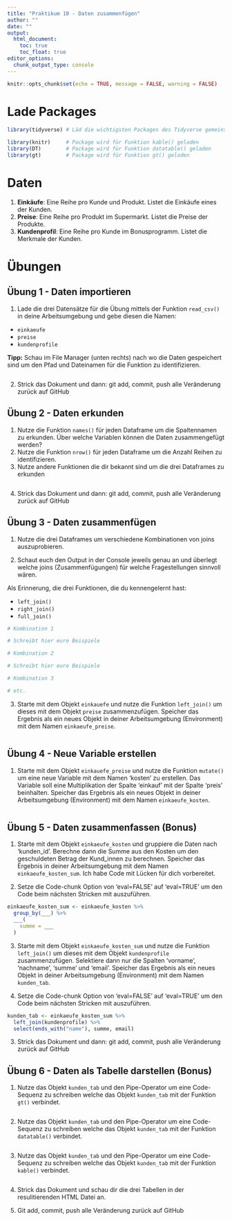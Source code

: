 ```yaml
---
title: "Praktikum 10 - Daten zusammenfügen"
author: ""
date: ""
output: 
  html_document: 
    toc: true
    toc_float: true
editor_options: 
  chunk_output_type: console
---
```


```r
knitr::opts_chunk$set(echo = TRUE, message = FALSE, warning = FALSE)
```

# Lade Packages

```r
library(tidyverse) # Läd die wichtigsten Packages des Tidyverse gemeinsam

library(knitr)     # Package wird für Funktion kable() geladen
library(DT)        # Package wird für Funktion datatable() geladen
library(gt)        # Package wird für Funktion gt() geladen
```

# Daten

1. **Einkäufe**: Eine Reihe pro Kunde und Produkt. Listet die Einkäufe eines der Kunden.
2. **Preise**: Eine Reihe pro Produkt im Supermarkt. Listet die Preise der Produkte.
3. **Kundenprofil**: Eine Reihe pro Kunde im Bonusprogramm. Listet die Merkmale der Kunden.

# Übungen

## Übung 1 - Daten importieren

1. Lade die drei Datensätze für die Übung mittels der Funktion `read_csv()` in deine Arbeitsumgebung und gebe diesen die Namen:

- `einkaeufe`
- `preise`
- `kundenprofile`

**Tipp:** Schau im File Manager (unten rechts) nach wo die Daten gespeichert sind um den Pfad und Dateinamen für die Funktion zu identifizieren.

```r

```

2. Strick das Dokument und dann: git add, commit, push alle Veränderung zurück auf GitHub

## Übung 2 - Daten erkunden

1. Nutze die Funktion `names()` für jeden Dataframe um die Spaltennamen zu erkunden. Über welche Variablen können die Daten zusammengefügt werden?
2. Nutze die Funktion `nrow()` für jeden Dataframe um die Anzahl Reihen zu identifizieren.
3. Nutze andere Funktionen die dir bekannt sind um die drei Dataframes zu erkunden

```r


```

4. Strick das Dokument und dann: git add, commit, push alle Veränderung zurück auf GitHub

## Übung 3 - Daten zusammenfügen

1. Nutze die drei Dataframes um verschiedene Kombinationen von joins auszuprobieren. 

2. Schaut euch den Output in der Console jeweils genau an und überlegt welche joins (Zusammenfügungen) für welche Fragestellungen sinnvoll wären.

Als Erinnerung, die drei Funktionen, die du kennengelernt hast:

- `left_join()`
- `right_join()`
- `full_join()`

```r

# Kombination 1

# Schreibt hier eure Beispiele

# Kombination 2

# Schreibt hier eure Beispiele

# Kombination 3

# etc. 

```

3. Starte mit dem Objekt `einkauefe` und nutze die Funktion `left_join()` um dieses mit dem Objekt `preise` zusammenzufügen. Speicher das Ergebnis als ein neues Objekt in deiner Arbeitsumgebung (Environment) mit dem Namen `einkaeufe_preise`.

```r


```

## Übung 4 - Neue Variable erstellen

1. Starte mit dem Objekt `einkauefe_preise` und nutze die Funktion `mutate()` um eine neue Variable mit dem Namen 'kosten' zu erstellen. Das Variable soll eine Multiplikation der Spalte 'einkauf' mit der Spalte 'preis' beinhalten. Speicher das Ergebnis als ein neues Objekt in deiner Arbeitsumgebung (Environment) mit dem Namen `einkaeufe_kosten`.

```r


```

## Übung 5 - Daten zusammenfassen (Bonus)

1. Starte mit dem Objekt `einkaeufe_kosten` und gruppiere die Daten nach 'kunden_id'. Berechne dann die Summe aus den Kosten um den geschuldeten Betrag der Kund_innen zu berechnen. Speicher das Ergebnis in deiner Arbeitsumgebung mit dem Namen `einkaeufe_kosten_sum`. Ich habe Code mit Lücken für dich vorbereitet.

2. Setze die Code-chunk Option von 'eval=FALSE' auf 'eval=TRUE' um den Code beim nächsten Stricken mit auszuführen.

```r

einkaeufe_kosten_sum <- einkaeufe_kosten %>% 
  group_by(___) %>% 
  ___(
    summe = ___
  )

```

3. Starte mit dem Objekt `einkaeufe_kosten_sum` und nutze die Funktion `left_join()` um dieses mit dem Objekt `kundenprofile` zusammenzufügen. Selektiere dann nur die Spalten 'vorname', 'nachname', 'summe' und 'email'. Speicher das Ergebnis als ein neues Objekt in deiner Arbeitsumgebung (Environment) mit dem Namen `kunden_tab`.

4. Setze die Code-chunk Option von 'eval=FALSE' auf 'eval=TRUE' um den Code beim nächsten Stricken mit auszuführen.

```r

kunden_tab <- einkaeufe_kosten_sum %>% 
  left_join(kundenprofile) %>% 
  select(ends_with("name"), summe, email)

```

3. Strick das Dokument und dann: git add, commit, push alle Veränderung zurück auf GitHub

## Übung 6 - Daten als Tabelle darstellen (Bonus)

1. Nutze das Objekt `kunden_tab` und den Pipe-Operator um eine Code-Sequenz zu schreiben welche das Objekt `kunden_tab` mit der Funktion `gt()` verbindet. 

```r

```

2. Nutze das Objekt `kunden_tab` und den Pipe-Operator um eine Code-Sequenz zu schreiben welche das Objekt `kunden_tab` mit der Funktion `datatable()` verbindet.

```r

```

3. Nutze das Objekt `kunden_tab` und den Pipe-Operator um eine Code-Sequenz zu schreiben welche das Objekt `kunden_tab` mit der Funktion `kable()` verbindet.

```r

```

4. Strick das Dokument und schau dir die drei Tabellen in der resulitierenden HTML Datei an. 

5. Git add, commit, push alle Veränderung zurück auf GitHub
